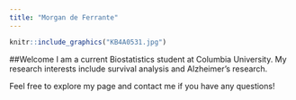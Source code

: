 ```yaml
---
title: "Morgan de Ferrante"
---
```

```r
knitr::include_graphics("KB4A0531.jpg")
```

##Welcome
I am a current Biostatistics student at Columbia University. My research interests include survival analysis and Alzheimer's research. 

Feel free to explore my page and contact me if you have any questions! 


 
